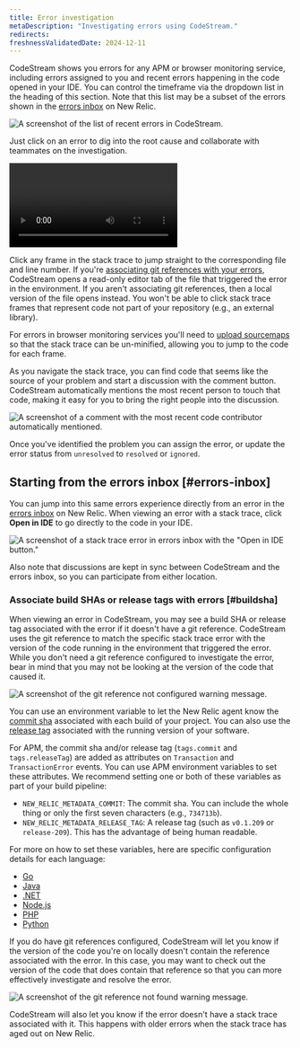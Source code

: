 ```yaml
---
title: Error investigation
metaDescription: "Investigating errors using CodeStream."
redirects:
freshnessValidatedDate: 2024-12-11
---
```








CodeStream shows you errors for any APM or browser monitoring service, including errors assigned to you and recent errors happening in the code opened in your IDE. You can control the timeframe via the dropdown list in the heading of this section. Note that this list may be a subset of the errors shown in the [errors inbox](/docs/errors-inbox/errors-inbox/) on New Relic. 

<img
  title="The list of recent errors in CodeStream."
  alt="A screenshot of the list of recent errors in CodeStream."
  src={codestreamErrorsList}
/>

Just click on an error to dig into the root cause and collaborate with teammates on the investigation.

<Video
  type="wistia"
  id="l65l4cqqhd"
/>

Click any frame in the stack trace to jump straight to the corresponding file and line number. If you're [associating git references with your errors](#buildsha), CodeStream opens a read-only editor tab of the file that triggered the error in the environment. If you aren't associating git references, then a local version of the file opens instead. You won't be able to click stack trace frames that represent code not part of your repository (e.g., an external library).

For errors in browser monitoring services you'll need to [upload sourcemaps](/docs/browser/browser-monitoring/browser-pro-features/upload-source-maps-un-minify-js-errors/) so that the stack trace can be un-minified, allowing you to jump to the code for each frame.

As you navigate the stack trace, you can find code that seems like the source of your problem and start a discussion with the comment button. CodeStream automatically mentions the most recent person to touch that code, making it easy for you to bring the right people into the discussion.

<img
  title="A comment with the most recent code contributor automatically mentioned."
  alt="A screenshot of a comment with the most recent code contributor automatically mentioned."
  src={codestreamErrorComment}
/>

Once you've identified the problem you can assign the error, or update the error status from `unresolved` to `resolved` or `ignored`.

## Starting from the errors inbox [#errors-inbox]

You can jump into this same errors experience directly from an error in the [errors inbox](/docs/errors-inbox/errors-inbox/) on New Relic. When viewing an error with a stack trace, click <DoNotTranslate>**Open in IDE**</DoNotTranslate> to go directly to the code in your IDE.

<img
  title="A stack trace error in errors inbox with the &quot;Open in IDE button"
  alt="A screenshot of a stack trace error in errors inbox with the &quot;Open in IDE button.&quot;"
  src={errorsinboxOpeninIdeCodestream}
/>

Also note that discussions are kept in sync between CodeStream and the errors inbox, so you can participate from either location.

### Associate build SHAs or release tags with errors [#buildsha]

When viewing an error in CodeStream, you may see a build SHA or release tag associated with the error if it doesn't have a git reference. CodeStream uses the git reference to match the specific stack trace error with the version of the code running in the environment that triggered the error. While you don't need a git reference configured to investigate the error, bear in mind that you may not be looking at the version of the code that caused it.

<img
  title="The git reference not configured warning message."
  alt="A screenshot of the git reference not configured warning message."
  src={codestreamBuildShaNotConfigured}
/>

You can use an environment variable to let the New Relic <InlinePopover type="apm" /> agent know the [commit sha](https://git-scm.com/book/en/v2/Git-Tools-Revision-Selection) associated with each build of your project. You can also use the [release tag](https://git-scm.com/book/en/v2/Git-Basics-Tagging) associated with the
running version of your software.

For APM, the commit sha and/or release tag (`tags.commit` and `tags.releaseTag`) are added as attributes on `Transaction` and `TransactionError` events. You can use APM environment variables to set these attributes. We recommend setting one or both of these variables as part of your build pipeline:

* `NEW_RELIC_METADATA_COMMIT`: The commit sha. You can include the whole thing or only the first seven characters (e.g., `734713b`).
* `NEW_RELIC_METADATA_RELEASE_TAG`: A release tag (such as `v0.1.209` or `release-209`). This has the advantage of being human readable.

For more on how to set these variables, here are specific configuration details for each language:

* [Go](/docs/agents/go-agent/configuration/go-agent-configuration/)
* [Java](/docs/agents/java-agent/configuration/java-agent-configuration-config-file/)
* [.NET](/docs/agents/net-agent/configuration/net-agent-configuration/)
* [Node.js](/docs/agents/nodejs-agent/installation-configuration/nodejs-agent-configuration/)
* [PHP](/docs/agents/php-agent/configuration/php-agent-configuration/)
* [Python](/docs/agents/python-agent/configuration/python-agent-configuration/)

If you do have git references configured, CodeStream will let you know if the version of the code you're on locally doesn't contain the reference associated with the error. In this case, you may want to check out the version of the code that does contain that reference so that you can more effectively investigate and resolve the error.

<img
  title="The git reference not found warning message."
  alt="A screenshot of the git reference not found warning message."
  src={codestreamBuildShaNotFound}
/>

CodeStream will also let you know if the error doesn't have a stack trace associated with it. This happens with older errors when the stack trace has aged out on New Relic.
